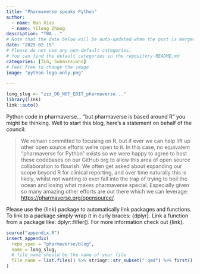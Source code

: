 ```yaml
---
title: "Pharmaverse speaks Python"
author:
  - name: Nan Xiao
  - name: Yilong Zhang
description: "TBA..."
# Note that the date below will be auto-updated when the post is merged.
date: "2025-02-19"
# Please do not use any non-default categories.
# You can find the default categories in the repository README.md
categories: [TLG, Submissions]
# Feel free to change the image
image: "python-logo-only.png"

---
```


<!--------------- typical setup ----------------->

```r
long_slug <- "zzz_DO_NOT_EDIT_pharmaverse..."
library(link)
link::auto()
```

<!--------------- post begins here ----------------->

Python code in pharmaverse... "but pharmaverse is based around R" you might be thinking. Well to start this blog, here's a statement on behalf of the council:

> We remain committed to focusing on R, but if ever we can help lift up other
> open source efforts we're open to it. In this case, no equivalent
> "pharmaverse for Python" exists so we were happy to agree to host these
> codebases on our GitHub org to allow this area of open source collaboration
> to flourish. We often get asked about expanding our scope beyond R for
> clinical reporting, and over time naturally this is likely, whilst not
> wanting to ever fall into the trap of trying to boil the ocean and losing
> what makes pharmaverse special. Especially given so many amazing other
> efforts are out there which we can leverage: <https://pharmaverse.org/opensource/>.



Please use the {link} package to automatically link packages and functions.
To link to a package simply wrap it in curly braces: {dplyr}.
Link a function from a package like: dplyr::filter().
For more information check out {link}.



<!--------------- appendices go here ----------------->

```r
source("appendix.R")
insert_appendix(
  repo_spec = "pharmaverse/blog",
  name = long_slug,
  # file_name should be the name of your file
  file_name = list.files() %>% stringr::str_subset(".qmd") %>% first()
)
```

